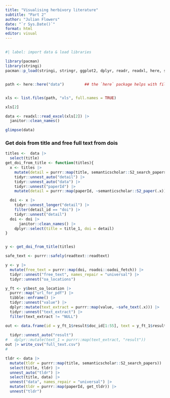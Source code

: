 ```yaml
---
title: "Visualising herbivory literature"
subtitle: "Part 2"
author: "Julian Flowers"
date: "`r Sys.Date()`"
format: html
editor: visual
---
```


## 

```r
#| label: import data & load libraries

library(pacman)
library(stringi)
pacman::p_load(stringi, stringr, ggplot2, dplyr, readr, readxl, here, skimr, overviewR, ggmap, gt, gtsummary, DataExplorer, gtExtras, rphylopic, magick, semanticscholar, readtext, pdftools)       ## readxl is needed to load excel files into R


path <- here::here("data")         ## the `here` package helps with file paths


xls <- list.files(path, "xls", full.names = TRUE)

xls[2]

data <- readxl::read_excel(xls[2]) |>
  janitor::clean_names()

glimpse(data)
```

### Get dois from title and free full text from dois

```r

titles <-  data |> 
  select(title)
get_doi_from_title <- function(titles){
  x <- titles |>
    mutate(detail = purrr::map(title, semanticscholar::S2_search_papers)) |>
    tidyr::unnest_auto("detail") |>
    tidyr::unnest_auto("data") |>
    tidyr::unnest("paperId") |>
    mutate(detail = purrr::map(paperId, ~semanticscholar::S2_paper(.x)))

  doi <- x |>
    tidyr::unnest_longer("detail") |>
    filter(detail_id == "doi") |>
    tidyr::unnest("detail") 
  doi <- doi |>
      janitor::clean_names() |>
    dplyr::select(title = title_1, doi = detail)
} 


y <- get_doi_from_title(titles)

safe_text <- purrr::safely(readtext::readtext)

y <- y |>
  mutate(free_text = purrr::map(doi, roadoi::oadoi_fetch)) |>
  tidyr::unnest("free_text", names_repair = "universal") |>
  tidyr::unnest("oa_locations") 

y_ft <- y$best_oa_location |>
  purrr::map("url_for_pdf") |>
  tibble::enframe() |>
  tidyr::unnest("value") |>
  dplyr::mutate(text_extract = purrr::map(value, ~safe_text(.x))) |>
  tidyr::unnest("text_extract") |>
  filter(text_extract != "NULL")

out <- data.frame(id = y_ft_1$result$doc_id[1:55], text = y_ft_1$result$text[1:55])
  
  tidyr::unnest_auto("result")
#   dplyr::mutate(text_1 = purrr::map(text_extract, "result"))
out |> write_csv("full_text.csv")
# 

```

```r

tldr <- data |>
  mutate(tldr = purrr::map(title, semanticscholar::S2_search_papers)) |>
  select(title, tldr) |>
  unnest_auto("tldr") |>
  select(title, data) |>
  unnest("data", names_repair = "universal") |>
  mutate(tldr = purrr::map(paperId, get_tldr)) |>
  unnest("tldr")
  

```
